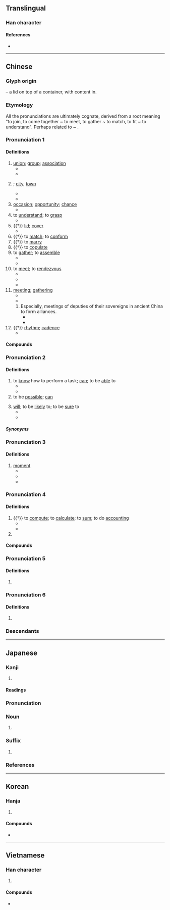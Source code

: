 {{also|曾|会}}
{{character info/new}}
==Translingual==
{{ja-forms|[[会]]|[[会]]|[[會]]}}
{{stroke order|type=animate}}

===Han character===
{{Han char|rn=73|rad=曰|as=09|sn=13|four=80606|canj=OMWA|ids=⿱亼𭥴}}

====References====
* {{Han ref|kx=0503.080|dkj=14306|dj=0878.090|hdz=21524.050|uh=6703|ud=26371|bh=B77C|bd=46972}}

----

==Chinese==
{{zh-forms|s=会|alt=㑹,𠃐}}

===Glyph origin===
{{Han etyl}}

{{liushu|p}} – a lid on top of a container, with content in.

===Etymology===
All the pronunciations are ultimately cognate, derived from a root meaning "to join, to come together ~ to meet, to gather ~ to match, to fit ~ to understand". Perhaps related to {{och-l|合|to match}} ~ {{och-l|蓋|lid}}.

===Pronunciation 1===
{{zh-pron
|m=huì
|m-s=hui4
|c=wui6,wui6-2
|c-t=voi5,voi5*
|g=fi5
|h=pfs=fi;gd=fi4
|j=hui3
|md=huôi
|mn=hōe/xm,twt:hē/qz:hēr
|mn_note=Xiamen: hōe - literary; hē - vernacular (limited, e.g. {{zh-l|*分會}}, {{zh-l|*會仔}}, {{zh-l|*會頭}})
Quanzhou: hōe - literary; hēr - vernacular (limited, e.g. {{zh-l|*分會}})
|mn-t=huê6
|w=3hhue
|x=fei5/fei4
|x_note=fei5 - vernacular; fei4 - literary
|dial=2
|mc=1
|oc=1,2
|ma=y
|cat=v,n
}}

====Definitions====
{{zh-hanzi}}

# [[union]]; [[group]]; [[association]] {{zh-mw|個}}
#* {{zh-x|社會|society}}
#* {{zh-x|幫會|secret society, underworld gang}}
# {{n-g|a place where people meet; an economic or political centre}}; [[city]], [[town]]
#* {{zh-x|都會|capital city}}
#* {{zh-x|省會|provincial capital}}
# [[occasion]]; [[opportunity]]; [[chance]]
#* {{zh-x|機會|opportunity}}
# to [[understand]]; to [[grasp]]
#* {{zh-x|誤會|to misunderstand; misunderstanding}}
# {{†}} [[lid]]; [[cover]]
#* {{zh-x|啟會|to uncover}}
# {{†}} to [[match]]; to [[conform]]
# {{†}} to [[marry]]
# {{†}} to [[copulate]]
# to [[gather]]; to [[assemble]]
#* {{zh-x|集會|to gather}}
#* {{zh-x|昨天 我 沒有 會 著{zhe} 他。|I didn't '''see''' him yesterday.}}
# to [[meet]]; to [[rendezvous]]
#* {{zh-x|會見|to meet with}}
#* {{zh-x|會面|to meet with}}
#* {{zh-x|我 要 到 車站 會 朋友.|I have to go to the station to '''meet''' a friend.}}
# [[meeting]]; [[gathering]] {{zh-mw|場|次}}
#* {{zh-x|會議|meeting, conference}}
#* {{zh-x|我 還有 個 會 要 開。|I have a '''meeting''' to go to.}}
## Especially, meetings of deputies of their sovereigns in ancient China to form alliances.
##* {{zh-x|聚會|gathering, party}}
##* {{zh-x|盟會|meeting of sovereigns}}
# {{†}} [[rhythm]]; [[cadence]]
#* {{zh-x|節{jié}會|rhythm of a musical piece}}

====Compounds====
{{zh-der|會標|會餐|會操|會場|會話|會見|會客|會兒|會談|會議|會陰|茶會|音樂會|厄會|光復會|園遊會|工會|冥會|區運會|元會|便會|唐會要|八會穴|大都會|婦聯會|九老會|中常會|佛會|四會|公聽會|天足會|宋會要|哥老會|後援會|宴會|影友會|同盟會|例會|不會|壓花會|傅會|商會|嘉會|上會|國統會|婦援會|意會|惜別會|中選會|國會|大會舞|中幡會|二會子|怎麼會|勞委會|交會|三合會|國科會|兄弟會|廟會|座談會|府會|幽會|幸會|年會|常會|市議會|天地會|展覽會|大會狀|大會串|大議會|官會子|密會|一讀會|宗親會|單刀會|委員會|公議會|協會|保皇會|婦女會|安理會|僑委會|女聯會|奧運會|大會操|不理會|四健會|再會|大會廳|大會師|大會|大刀會|夜總會|堂會|基金會|倒會|慶生會|三讀會|公平會|副會長|休會|大會垓|博覽會|和會|幫會|呵會|只會|同鄉會|同樂會|同學會|司會|古城會|參議會|延會|出社會|互助會|國語會|公會|學會|奧會|不良會|會晤|消基會|懇親會|會章|會訊|時會|文復會|武會|會課|會萃|知會|會盟|流會|社會|發表會|會水|會考|會弔|會試|會食|文建會|漁會|拜會|晚會|校友會|獅子會|浸信會|會獵|盛會|會堂|會房|放生會|教會|找機會|會期|搖會|法會|會規|水會|會議室|會長|會費|會哨|支會|班會|搭會|湯餅會|會葬|早餐會|會要|會典|會員國|會意|曉會|會頭|月會|會款|構會|會館|會厭炎|會錯意|會合|社會局|會演|會友|文會|省會|歡會|樓臺會|會鈔|沒理會|移會|會聖|檢討會|期會|會首|會真|神會|省議會|活會|社會性|社會學|會須|會朝|朝會|會面|會集|盂蘭會|會報|會齊|會銜|會籍|理事會|百會|會診|登高會|打茶會|畫會|暖寒會|理會|會審|會一會|會稿|會厭|海基會|會飲|歌友會|散會|熟會|燈會|照會|消寒會|澠池會|會客室|會戰|會務|盒子會|會社|會得|會所|浸禮會|打照會|會悟|會元|會眾|會家|會鼓|母姊會|死約會|營火會|機會|標會|會事|旦會|會址|會師|會門|會同|有會|海協會|會心|會飯|會錢|會親|會腳|會海|會文|會帳|會商|會合點|書會|相會|會黨|會通|會員|教育會|社會化|會呈|縣議會|附會|華興會|都會區|約會|紀念會|邀會|都會|表演會|資策會|群英會|際會|聚會|高會|領會|級會|聯招會|運動會|追悼會|老人會|趕會|赴會|貴會|議會|週會|自治會|聯誼會|養會|迎會|運會|耶穌會|茶話會|筆會|閉會|開會|與會|誤會|黑社會|雅會|賽會|總會|閒理會|龍華會|聽證會|齋會|面會|緣會|紅槍會|離會|車輪會|錢會|黑龍會|鴻門會|解會|聯歡會|茶湯會|過會|舞會|農會|體會|董事會|遊藝會|青年會|香會|評議會|餐會|觀摩會|老鼠會|竟會|證管會|藍橋會|蘭亭會|集會|蟠桃會|茱萸會|議會制|關會|酒會|遊園會|長老會|辯論會|路德會|跟會|筵會|結會|讀會|談話會|講習會|興中會|行會|花會|興會|臨時會|部會|心領神會|全會|慈濟功德會}}

===Pronunciation 2===
{{zh-pron
|m=huì
|m-s=hui4
|dg=хуэй3
|c=wui5,wui3
|c_note=wui3 - nonstandard
|c-t=voi4
|g=ui5
|h=pfs=voi;gd=voi4
|j=hui3
|md=â̤
|md_note=substitute character for {{zh-l|*解}}, which may be related to {{zh-l|*會}}
|mn=xm,zz,kh,tp,tn,tc,lk,yl,km,mg,hc:ē/qz,lk:ě/tp,xm,km,mg:ōe/sx:ēre
|mn_note=substitute character for {{zh-l|*解}}, which may be related to {{zh-l|*會}}
|mn-t=oi6
|mn-t_note=substitute character for {{zh-l|*解}}, which may be related to {{zh-l|*會}}
|w=2ue
|x=fei5/fei4
|x_note=fei5 - vernacular; fei4 - literary
|dial=n
|mc=1
|oc=1,2
|ma=y
|cat=v
}}

====Definitions====
{{zh-hanzi}}

# to [[know]] how to perform a task; [[can]]; to be [[able]] to
#* {{zh-x|我 會 英語，不 會 日語。|I '''know''' English but don't '''know''' Japanese.}}
#* {{zh-x|他 還 會 兩 出 ^京戲。|He's '''able''' to sing a few airs of Beijing Opera.}}
# to be [[possible]]; [[can]]
#: {{zh-x|污染 會 使 氣喘 加重。|Pollution '''can''' aggravate asthma.}}
# [[will]]; to be [[likely]] to; to be [[sure]] to
#* {{zh-x|他 會 在 家 嗎？|Is he '''likely''' to be at home?}}
#* {{zh-x|公共汽車 會 準時 到達.|The bus '''will''' arrive on time}}

=====Synonyms=====
{{zh-dial|會}}

===Pronunciation 3===
{{zh-pron
|m=huì,huǐ,er=y,2er=y,1nb=standard in Mainland,2nb=standard in Taiwan,2nc=common variant in Mainland
|dg=хуэй1
|c=wui6
|h=
|mn=
|mc=1
|oc=1,2
|dial=n
|w=
|ma=y
|cat=n
}}

====Definitions====
{{zh-hanzi}}

# [[moment]]
#* {{zh-x|一會|a moment}}
#* {{zh-x|會兒{r}|a moment}}
#* {{zh-x|等 一會兒{r}。|Wait a '''moment'''.}}

===Pronunciation 4===
{{zh-pron
|m=kuài
|m-s=kuai4
|c=wui6,kui2,kui3
|c-t=voi5
|g=kuai3
|h=pfs=fi;gd=kuai4
|j=kuai3
|md=guói
|mn=kòe
|mn-t=guai3
|w=2kue
|x=kuai4
|dial=1
|mc=2
|oc=3,1
|ma=y
|cat=v,pn
}}

====Definitions====
{{zh-hanzi}}

# {{†}} to [[compute]]; to [[calculate]]; to [[sum]]; to do [[accounting]]
#* {{zh-x|會{kuài}計|accountant, accountancy, accounting}}
#* {{zh-x|會{kuài}計師|accountant}}
# {{surname|lang=zh}}

====Compounds====
{{zh-der|fold=1|會計|歲會|會弁|計會}}

===Pronunciation 5===
{{zh-pron
|m=kuài,guì,1nb=standard in Mainland,2nb=standard in Taiwan,2nc=variant in Mainland
|c=kui2,kui3
|h=
|mn=kòe
|w=2kue
|dial=n
|mc=2
|oc=3,1
|cat=pn
}}

====Definitions====
{{zh-hanzi}}

# {{zh-only|會稽|Guiji Commandery}}

===Pronunciation 6===
{{zh-pron
|m=kuò
|c=
|h=
|mn=
|w=
|dial=n
|mc=
|oc=
|cat=
}}

====Definitions====
{{zh-hanzi}}

# {{zh-only|會撮}}

===Descendants===
{{CJKV||s=会|かい|회|k2=괴|hội}}

{{zh-cat|Beginning}}

----

==Japanese==
{{ja-kanji forms|会|會}}

===Kanji===
{{ja-kanji|grade=|rs=曰09|shin=会}}

# {{defn|lang=ja|sort=曰09}}

====Readings====
{{ja-readings|goon=え<ゑ, け<け<くゑ|kanon=かい<くわい|kun=あ-う<あ-ふ, あ-わせる<あ-はせる, あつ-まる|nanori=あい<あひ}}

===Pronunciation===
{{ja-pron|yomi=kanon|かい|acc=1|acc_ref=DJR,NHK}}

===Noun===
{{ja-noun|shin=会|かい|hhira=くわい}}

# {{ja-kyujitai spelling of|会}}

===Suffix===
{{ja-pos|suffix|shin=会|かい|hhira=くわい}}

# {{ja-kyujitai spelling of|会}}

===References===
<references/>

----

==Korean==

===Hanja===
{{ko-hanja|hangeul=회}}

# {{defn|lang=ko|sort=曰09}}

====Compounds====
* {{ko-l|회음|[[perineum]]|會陰}}

----

==Vietnamese==

===Han character===
{{vi-hantu|[[hội]], [[cuối]], [[hụi]]|rs=曰09}}

# {{defn|lang=vi|sort=曰09}}

====Compounds====
* {{vi-l|hội âm|會陰|[[perineum]]}}